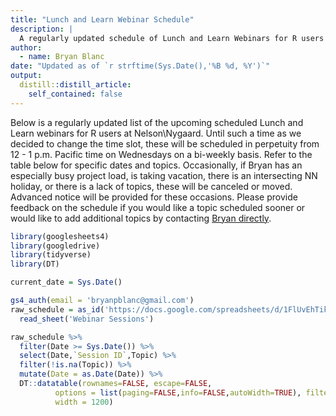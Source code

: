 ```yaml
---
title: "Lunch and Learn Webinar Schedule"
description: |
  A regularly updated schedule of Lunch and Learn Webinars for R users at Nelson\\Nygaard.
author:
  - name: Bryan Blanc
date: "Updated as of `r strftime(Sys.Date(),'%B %d, %Y')`"
output:
  distill::distill_article:
    self_contained: false
---
```


Below is a regularly updated list of the upcoming scheduled Lunch and Learn webinars for R users at Nelson\\Nygaard. Until such a time as we decided to change the time slot, these will be scheduled in perpetuity from 12 - 1 p.m. Pacific time on Wednesdays on a bi-weekly basis. Refer to the table below for specific dates and topics. Occasionally, if Bryan has an especially busy project load, is taking vacation, there is an intersecting NN holiday, or there is a lack of topics, these will be canceled or moved. Advanced notice will be provided for these occasions.  Please provide feedback on the schedule if you would like a topic scheduled sooner or would like to add additional topics by contacting [Bryan directly](mailto:bblanc@nelsonnygaard.com).

```r
library(googlesheets4)
library(googledrive)
library(tidyverse)
library(DT)

current_date = Sys.Date()

gs4_auth(email = 'bryanpblanc@gmail.com')
raw_schedule = as_id('https://docs.google.com/spreadsheets/d/1FlUvEhTikxxnQYV5CP1T4M5wgudnZJ88f4T44C9RSpc/edit?usp=sharing') %>%
  read_sheet('Webinar Sessions')  

raw_schedule %>%
  filter(Date >= Sys.Date()) %>%
  select(Date,`Session ID`,Topic) %>%
  filter(!is.na(Topic)) %>%
  mutate(Date = as.Date(Date)) %>%
  DT::datatable(rownames=FALSE, escape=FALSE,
          options = list(paging=FALSE,info=FALSE,autoWidth=TRUE), filter = 'top',
          width = 1200)
```


